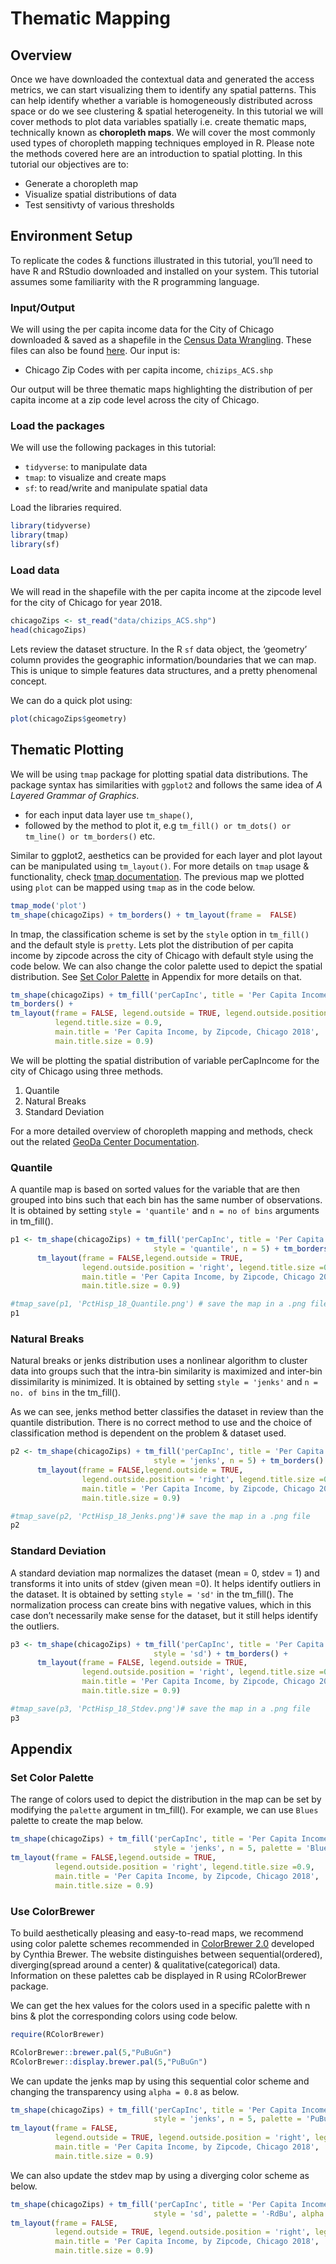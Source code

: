 # Thematic Mapping {#thematic-maps}

## Overview {#TM-research-question}

Once we have downloaded the contextual data and generated the access metrics, we can start visualizing them to identify any spatial patterns. This can help identify whether a variable is homogeneously distributed across space or do we see clustering & spatial heterogeneity. In this tutorial we will cover methods to plot data variables spatially i.e. create thematic maps, technically known as **choropleth maps**. We will cover the most commonly used types of choropleth mapping techniques employed in R. Please note the methods covered here are an introduction to spatial plotting. In this tutorial our objectives are to:  

* Generate a choropleth map
* Visualize spatial distributions of data
* Test sensitivty of various thresholds

## Environment Setup {#TM-setup}

To replicate the codes & functions illustrated in this tutorial, you’ll need to have R and RStudio downloaded and installed on your system. This tutorial assumes some familiarity with the R programming language.

### Input/Output {#TM-i-o}
We will using the per capita income data for the City of Chicago downloaded & saved as a shapefile in the [Census Data Wrangling](#contextual-data). These files can also be found [here](https://github.com/GeoDaCenter/opioid-environment-toolkit/tree/master/data). Our input is:

- Chicago Zip Codes with per capita income, `chizips_ACS.shp` 

Our output will be three thematic maps highlighting the distribution of per capita income at a zip code level across the city of Chicago.

### Load the packages {#TM-packages2}
We will use the following packages in this tutorial:
  
- `tidyverse`: to manipulate data
- `tmap`: to visualize and create maps
- `sf`: to read/write and manipulate spatial data

Load the libraries required.

```r
library(tidyverse)
library(tmap)
library(sf)
```

### Load data {#TM-load-variables}

We will read in the shapefile with the per capita income at the zipcode level for the city of Chicago for year 2018.

``` r
chicagoZips <- st_read("data/chizips_ACS.shp")
head(chicagoZips)
```

Lets review the dataset structure. In the R `sf` data object, the 'geometry' column provides the geographic information/boundaries that we can map. This is unique to simple features data structures, and a pretty phenomenal concept. 

We can do a quick plot using:
```r
plot(chicagoZips$geometry)
```


## Thematic Plotting {#TM-mapping} 

We will be using `tmap` package for plotting spatial data distributions. The package syntax has similarities with `ggplot2` and follows the same idea of *A Layered Grammar of Graphics*.  

+ for each input data layer use `tm_shape()`, 
+ followed by the method to plot it, e.g `tm_fill() or tm_dots() or tm_line() or tm_borders()` etc.

Similar to ggplot2, aesthetics can be provided for each layer and plot layout can be manipulated using `tm_layout()`. For more details on `tmap` usage & functionality, check  [tmap documentation](https://cran.r-project.org/web/packages/tmap/tmap.pdf). The previous map we plotted using `plot` can be mapped using `tmap` as in the code below.

```r
tmap_mode('plot')
tm_shape(chicagoZips) + tm_borders() + tm_layout(frame =  FALSE)
```

In tmap, the classification scheme is set by the `style` option in `tm_fill()` and the default style is `pretty`. Lets plot the distribution of per capita income by zipcode across the city of Chicago with default style using the code below. We can also change the color palette used to depict the spatial distribution. See [Set Color Palette](#TM-set-palette) in Appendix for more details on that.

```r
tm_shape(chicagoZips) + tm_fill('perCapInc', title = 'Per Capita Income - Pretty') + 
tm_borders() + 
tm_layout(frame = FALSE, legend.outside = TRUE, legend.outside.position = 'right',
          legend.title.size = 0.9,
          main.title = 'Per Capita Income, by Zipcode, Chicago 2018', 
          main.title.size = 0.9)
```

We will be plotting the spatial distribution of variable perCapIncome for the city of Chicago using three methods.

1. Quantile
2. Natural Breaks
3. Standard Deviation  

For a more detailed overview of choropleth mapping and methods, check out the related [GeoDa Center Documentation](https://geodacenter.github.io/workbook/3a_mapping/lab3a.html#thematic-maps-overview).

### Quantile {#TM-quantile-plot} 

A quantile map is based on sorted values for the variable that are then grouped into bins such that each bin has the same number of observations. It is obtained by setting `style = 'quantile'` and `n = no of bins` arguments in tm_fill(). 

```r
p1 <- tm_shape(chicagoZips) + tm_fill('perCapInc', title = 'Per Capita Income - Quantile', 
                                style = 'quantile', n = 5) + tm_borders() + 
      tm_layout(frame = FALSE,legend.outside = TRUE, 
                legend.outside.position = 'right', legend.title.size =0.9,
                main.title = 'Per Capita Income, by Zipcode, Chicago 2018', 
                main.title.size = 0.9)

#tmap_save(p1, 'PctHisp_18_Quantile.png') # save the map in a .png file
p1
```


### Natural Breaks {#TM-jenks-plot} 

Natural breaks or jenks distribution uses a nonlinear algorithm to cluster data into groups such that the intra-bin similarity is maximized and inter-bin dissimilarity is minimized. It is obtained by setting `style = 'jenks'` and `n = no. of bins` in the tm_fill(). 

As we can see, jenks method better classifies the dataset in review than the quantile distribution. There is no correct method to use and the choice of classification method is dependent on the problem & dataset used.

```r
p2 <- tm_shape(chicagoZips) + tm_fill('perCapInc', title = 'Per Capita Income - Jenks', 
                                style = 'jenks', n = 5) + tm_borders() + 
      tm_layout(frame = FALSE,legend.outside = TRUE, 
                legend.outside.position = 'right', legend.title.size =0.9,
                main.title = 'Per Capita Income, by Zipcode, Chicago 2018', 
                main.title.size = 0.9)

#tmap_save(p2, 'PctHisp_18_Jenks.png')# save the map in a .png file
p2
```


### Standard Deviation {#TM-stdev-plot} 

A standard deviation map normalizes the dataset (mean = 0, stdev = 1) and transforms it into units of stdev (given mean =0). It helps identify outliers in the dataset. It is obtained by setting `style = 'sd'` in the tm_fill().
The normalization process can create bins with negative values, which in this case don't necessarily make sense for the dataset, but it still helps identify the outliers.

```r
p3 <- tm_shape(chicagoZips) + tm_fill('perCapInc', title = 'Per Capita Income - Stdev', 
                                style = 'sd') + tm_borders() + 
      tm_layout(frame = FALSE, legend.outside = TRUE, 
                legend.outside.position = 'right', legend.title.size =0.9,
                main.title = 'Per Capita Income, by Zipcode, Chicago 2018', 
                main.title.size = 0.9)

#tmap_save(p3, 'PctHisp_18_Stdev.png')# save the map in a .png file
p3
```


## Appendix {#TM-appendix}
### Set Color Palette {-#TM-set-palette}

The range of colors used to depict the distribution in the map can be set by modifying the `palette` argument in tm_fill(). For example, we can use `Blues` palette to create the map below.

```r
tm_shape(chicagoZips) + tm_fill('perCapInc', title = 'Per Capita Income - Jenks', 
                                style = 'jenks', n = 5, palette = 'Blues') + tm_borders() + 
tm_layout(frame = FALSE,legend.outside = TRUE, 
          legend.outside.position = 'right', legend.title.size =0.9,
          main.title = 'Per Capita Income, by Zipcode, Chicago 2018', 
          main.title.size = 0.9)
```

### Use ColorBrewer {-#TM-colorbrewer}

To build aesthetically pleasing and easy-to-read maps, we recommend using color palette schemes recommended in [ColorBrewer 2.0](https://colorbrewer2.org/#) developed by Cynthia Brewer. The website distinguishes between sequential(ordered), diverging(spread around a center) & qualitative(categorical) data. Information on these palettes cab be displayed in R using RColorBrewer package.

We can get the hex values for the colors used in a specific palette with n bins & plot the corresponding colors using code below.

```r
require(RColorBrewer)

RColorBrewer::brewer.pal(5,"PuBuGn")
RColorBrewer::display.brewer.pal(5,"PuBuGn")
```

We can update the jenks map by using this sequential color scheme and changing the transparency using `alpha = 0.8` as below.

```r
tm_shape(chicagoZips) + tm_fill('perCapInc', title = 'Per Capita Income - Jenks', 
                                style = 'jenks', n = 5, palette = 'PuBuGn') + tm_borders() + 
tm_layout(frame = FALSE,
          legend.outside = TRUE, legend.outside.position = 'right', legend.title.size =0.9,
          main.title = 'Per Capita Income, by Zipcode, Chicago 2018', 
          main.title.size = 0.9)
```

We can also update the stdev map by using a diverging color scheme as below.
```r
tm_shape(chicagoZips) + tm_fill('perCapInc', title = 'Per Capita Income - Stdev', 
                                style = 'sd', palette = '-RdBu', alpha = 0.9) + tm_borders() + 
tm_layout(frame = FALSE,
          legend.outside = TRUE, legend.outside.position = 'right', legend.title.size =0.9,
          main.title = 'Per Capita Income, by Zipcode, Chicago 2018', 
          main.title.size = 0.9)
```
